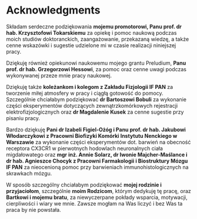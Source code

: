 # Acknowledgments {- .unnumbered}

Składam serdeczne podziękowania **mojemu promotorowi, Panu prof. dr hab. Krzysztofowi Tokarskiemu**
za opiekę i pomoc naukową podczas moich studiów doktoranckich, 
zaangażowanie, przekazaną wiedzę, a także cenne wskazówki i sugestie
udzielone mi w czasie realizacji niniejszej pracy.

Dziękuję również opiekunowi naukowemu mojego grantu Preludium, **Panu prof. dr hab. Grzegorzowi Hessowi**,
za pomoc oraz cenne uwagi podczas wykonywanej przeze mnie pracy naukowej.

Dziękuję także **koleżankom i kolegom z Zakładu Fizjologii IF PAN** 
za tworzenie miłej atmosfery w pracy i ciągłą gotowość do pomocy.
Szczególnie chciałabym podziękować **dr Bartoszowi Bobuli** za wykonanie części eksperymentów dotyczących zewnątrzkomórkowych rejestracji elektrofizjologicznych oraz **dr Magdalenie Kusek** za cenne sugestie przy pisaniu pracy.

Bardzo dziękuję **Pani dr Izabeli Figiel-Ożóg i Panu prof. dr hab. Jakubowi Włodarczykowi z Pracowni Biofizyki Komórki Instytutu Nenckiego w Warszawie** za wykonanie części eksperymentów dot. barwień na obecność receptora CX3CR1 w pierwotnych hodowlach neuronalnych ciała migdałowatego oraz **mgr inż. Annie Solarz, dr Iwonie Majcher-Maślance i dr hab. Agnieszce Chocyk z Pracowni Farmakologii i Biostruktury Mózgu IF PAN** za nieocenioną pomoc przy barwieniach immunohistologicznych na skrawkach mózgu.  


W sposób szczególny chciałabym podziękować **mojej rodzinie i przyjaciołom**, szczególnie **moim Rodzicom**, którym dedykuję tę pracę, oraz **Bartkowi i mojemu bratu**, za niewyczerpane pokłady wsparcia, motywacji, cierpliwości i wiary we mnie.
Zawsze mogłam na Was liczyć i bez Was ta praca by nie powstała.

\newpage